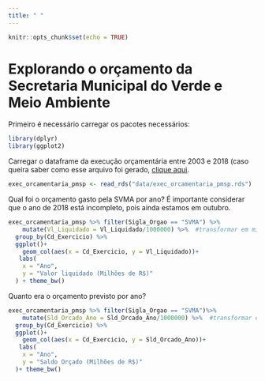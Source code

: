 ```yaml
---
title: " "
---
```


```r
knitr::opts_chunk$set(echo = TRUE)
```
# Explorando o orçamento da Secretaria Municipal do Verde e Meio Ambiente


Primeiro é necessário carregar os pacotes necessários:
```r
library(dplyr)
library(ggplot2)

```

Carregar o dataframe da execução orçamentária entre 2003 e 2018 (caso queira saber como esse arquivo foi gerado, [clique aqui](preparardados.html).
```r
exec_orcamentaria_pmsp <- read_rds("data/exec_orcamentaria_pmsp.rds")
```


Qual foi o orçamento gasto pela SVMA por ano?
É importante considerar que o ano de 2018 está incompleto, pois ainda estamos em outubro.
```r
exec_orcamentaria_pmsp %>% filter(Sigla_Orgao == "SVMA") %>% 
    mutate(Vl_Liquidado = Vl_Liquidado/1000000) %>%  #transformar em milhões
  group_by(Cd_Exercicio) %>%  
  ggplot()+
    geom_col(aes(x = Cd_Exercicio, y = Vl_Liquidado))+
   labs(
    x = "Ano", 
    y = "Valor liquidado (Milhões de R$)"
  ) + theme_bw()
```


Quanto era o orçamento previsto por ano? 

```r
exec_orcamentaria_pmsp %>% filter(Sigla_Orgao == "SVMA")%>% 
    mutate(Sld_Orcado_Ano = Sld_Orcado_Ano/1000000) %>%  #transformar em milhões
  group_by(Cd_Exercicio) %>%  
  ggplot()+
    geom_col(aes(x = Cd_Exercicio, y = Sld_Orcado_Ano))+
   labs(
    x = "Ano", 
    y = "Saldo Orçado (Milhões de R$)"
  )+ theme_bw()
```

